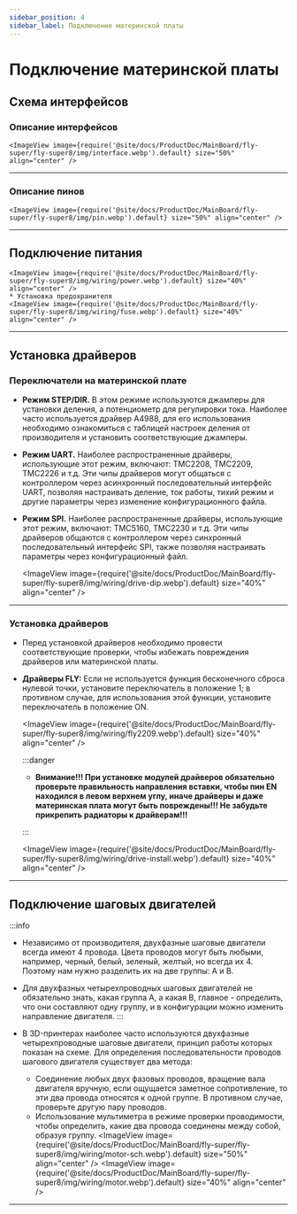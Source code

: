 ```yaml
---
sidebar_position: 4
sidebar_label: Подключение материнской платы
---
```




# Подключение материнской платы

## Схема интерфейсов

### Описание интерфейсов

    <ImageView image={require('@site/docs/ProductDoc/MainBoard/fly-super/fly-super8/img/interface.webp').default} size="50%" align="center" />

----

### Описание пинов

    <ImageView image={require('@site/docs/ProductDoc/MainBoard/fly-super/fly-super8/img/pin.webp').default} size="50%" align="center" />

---

## Подключение питания

    <ImageView image={require('@site/docs/ProductDoc/MainBoard/fly-super/fly-super8/img/wiring/power.webp').default} size="40%" align="center" />
    * Установка предохранителя
    <ImageView image={require('@site/docs/ProductDoc/MainBoard/fly-super/fly-super8/img/wiring/fuse.webp').default} size="40%" align="center" />

----

## Установка драйверов

### Переключатели на материнской плате

* **Режим STEP/DIR.** В этом режиме используются джамперы для установки деления, а потенциометр для регулировки тока. Наиболее часто используется драйвер A4988, для его использования необходимо ознакомиться с таблицей настроек деления от производителя и установить соответствующие джамперы.
* **Режим UART.** Наиболее распространенные драйверы, использующие этот режим, включают: TMC2208, TMC2209, TMC2226 и т.д. Эти чипы драйверов могут общаться с контроллером через асинхронный последовательный интерфейс UART, позволяя настраивать деление, ток работы, тихий режим и другие параметры через изменение конфигурационного файла.
* **Режим SPI.** Наиболее распространенные драйверы, использующие этот режим, включают: TMC5160, TMC2230 и т.д. Эти чипы драйверов общаются с контроллером через синхронный последовательный интерфейс SPI, также позволяя настраивать параметры через конфигурационный файл.

    <ImageView image={require('@site/docs/ProductDoc/MainBoard/fly-super/fly-super8/img/wiring/drive-dip.webp').default} size="40%" align="center" />

----

### Установка драйверов

* Перед установкой драйверов необходимо провести соответствующие проверки, чтобы избежать повреждения драйверов или материнской платы.
* **Драйверы FLY:** Если не используется функция бесконечного сброса нулевой точки, установите переключатель в положение 1; в противном случае, для использования этой функции, установите переключатель в положение ON.

    <ImageView image={require('@site/docs/ProductDoc/MainBoard/fly-super/fly-super8/img/wiring/fly2209.webp').default} size="40%" align="center" />

    :::danger

    * **Внимание!!! При установке модулей драйверов обязательно проверьте правильность направления вставки, чтобы пин EN находился в левом верхнем углу, иначе драйверы и даже материнская плата могут быть повреждены!!! Не забудьте прикрепить радиаторы к драйверам!!!**

    :::

    <ImageView image={require('@site/docs/ProductDoc/MainBoard/fly-super/fly-super8/img/wiring/drive-install.webp').default} size="40%" align="center" />


----

## Подключение шаговых двигателей

:::info
* Независимо от производителя, двухфазные шаговые двигатели всегда имеют 4 провода. Цвета проводов могут быть любыми, например, черный, белый, зеленый, желтый, но всегда их 4. Поэтому нам нужно разделить их на две группы: A и B.
* Для двухфазных четырехпроводных шаговых двигателей не обязательно знать, какая группа A, а какая B, главное - определить, что они составляют одну группу, и в конфигурации можно изменить направление двигателя.
:::

* В 3D-принтерах наиболее часто используются двухфазные четырехпроводные шаговые двигатели, принцип работы которых показан на схеме. Для определения последовательности проводов шагового двигателя существует два метода:
    * Соединение любых двух фазовых проводов, вращение вала двигателя вручную, если ощущается заметное сопротивление, то эти два провода относятся к одной группе. В противном случае, проверьте другую пару проводов.
    * Использование мультиметра в режиме проверки проводимости, чтобы определить, какие два провода соединены между собой, образуя группу.
        <ImageView image={require('@site/docs/ProductDoc/MainBoard/fly-super/fly-super8/img/wiring/motor-sch.webp').default} size="50%" align="center" />
        <ImageView image={require('@site/docs/ProductDoc/MainBoard/fly-super/fly-super8/img/wiring/motor.webp').default} size="40%" align="center" />

----